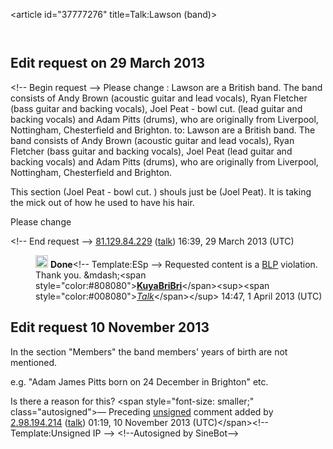 <article id="37777276" title=Talk:Lawson (band)>
	<talkpage id="37777276" title="Talk:Lawson (band)">
{{WikiProject Biography |class=stub |living=yes |listas=Lawson |musician-work-group=yes |musician-priority=low}}
{{WikiProject Pop music |class=stub |importance=low}}

== Edit request on 29 March 2013 ==

{{edit semi-protected|answered=yes}}
&lt;!-- Begin request --&gt;
Please change :
Lawson are a British band. The band consists of Andy Brown (acoustic guitar and lead vocals), Ryan Fletcher (bass guitar and backing vocals), Joel Peat - bowl cut. (lead guitar and backing vocals) and Adam Pitts (drums), who are originally from Liverpool, Nottingham, Chesterfield and Brighton. 
to:
Lawson are a British band. The band consists of Andy Brown (acoustic guitar and lead vocals), Ryan Fletcher (bass guitar and backing vocals), Joel Peat (lead guitar and backing vocals) and Adam Pitts (drums), who are originally from Liverpool, Nottingham, Chesterfield and Brighton. 

This section (Joel Peat - bowl cut. ) shouls just be (Joel Peat). It is taking the mick out of how he used to have his hair.

Please change

&lt;!-- End request --&gt;
[[Special:Contributions/81.129.84.229|81.129.84.229]] ([[User talk:81.129.84.229|talk]]) 16:39, 29 March 2013 (UTC)
:[[File:Yes check.svg|20px|link=|alt=]] '''Done'''&lt;!-- Template:ESp --&gt; Requested content is a [[WP:BLP|BLP]] violation. Thank you. &amp;mdash;&lt;span style=&quot;color:#808080&quot;&gt;[[User:Kuyabribri|'''KuyaBriBri''']]&lt;/span&gt;&lt;sup&gt;&lt;span style=&quot;color:#008080&quot;&gt;[[User_Talk:Kuyabribri|''Talk'']]&lt;/span&gt;&lt;/sup&gt; 14:47, 1 April 2013 (UTC)

== Edit request 10 November 2013 ==

In the section &quot;Members&quot; the band members' years of birth are not mentioned.

e.g. &quot;Adam James Pitts born on 24 December in Brighton&quot; etc.

Is there a reason for this?  &lt;span style=&quot;font-size: smaller;&quot; class=&quot;autosigned&quot;&gt;— Preceding [[Wikipedia:Signatures|unsigned]] comment added by [[Special:Contributions/2.98.194.214|2.98.194.214]] ([[User talk:2.98.194.214|talk]]) 01:19, 10 November 2013 (UTC)&lt;/span&gt;&lt;!-- Template:Unsigned IP --&gt; &lt;!--Autosigned by SineBot--&gt;
	</talkpage>
</article>
